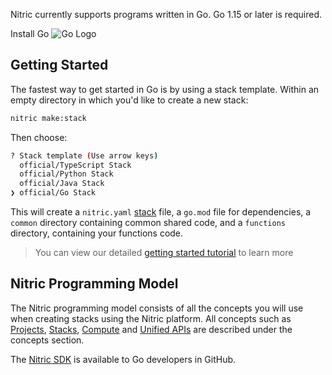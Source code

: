 <Box display="flex">
  <Box width={'75%'}>
    <p>
      Nitric currently supports programs written in Go. Go 1.15 or later is
      required.
    </p>
    <Box textAlign="center" mb={4}>
      <LinkButton
        variant="contained"
        href="https://golang.org/doc/install"
        target="_blank"
      >
        Install Go
      </LinkButton>
    </Box>
  </Box>
  <Box width={'25%'} mt={-8}>
    <img src="../assets/logos/go.png" alt="Go Logo" height={150} />
  </Box>
</Box>

## Getting Started

The fastest way to get started in Go is by using a stack template. Within an empty directory in which you'd like to create a new stack:

```bash
nitric make:stack
```

Then choose:

```bash
? Stack template (Use arrow keys)
  official/TypeScript Stack
  official/Python Stack
  official/Java Stack
❯ official/Go Stack
```

This will create a `nitric.yaml` [stack](/docs/intro/concepts/stacks) file, a `go.mod` file for dependencies, a `common` directory containing common shared code, and a `functions` directory, containing your functions code.

> You can view our detailed [getting started tutorial](/docs/getting-started/multi-cloud) to learn more

## Nitric Programming Model

The Nitric programming model consists of all the concepts you will use when creating stacks using the Nitric platform.
All concepts such as [Projects](/docs/intro/concepts/projects), [Stacks](/docs/intro/concepts/stacks), [Compute](/docs/intro/concepts/compute) and [Unified APIs](/docs/intro/concepts/nitric-apis) are described under the concepts section.

The <a href="https://github.com/nitrictech/go-sdk" target="_blank">Nitric SDK</a> is available to Go developers in GitHub.
